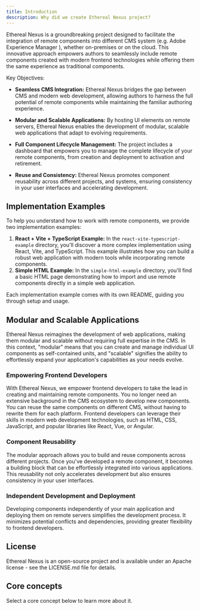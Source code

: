 ```yaml
---
title: Introduction
description: Why did we create Ethereal Nexus project?
---
```


Ethereal Nexus is a groundbreaking project designed to facilitate the integration of remote components into different CMS system (e.g. Adobe Experience Manager ), whether on-premises or on the cloud.
This innovative approach empowers authors to seamlessly include remote components created with modern frontend technologies while offering them the same experience as traditional components.

Key Objectives:

- **Seamless CMS Integration:** Ethereal Nexus bridges the gap between CMS and modern web development, allowing authors to harness the full potential of remote components while maintaining the familiar authoring experience.

- **Modular and Scalable Applications:** By hosting UI elements on remote servers, Ethereal Nexus enables the development of modular, scalable web applications that adapt to evolving requirements.

- **Full Component Lifecycle Management:** The project includes a dashboard that empowers you to manage the complete lifecycle of your remote components, from creation and deployment to activation and retirement.

- **Reuse and Consistency:** Ethereal Nexus promotes component reusability across different projects, and systems, ensuring consistency in your user interfaces and accelerating development.

## Implementation Examples

To help you understand how to work with remote components, we provide two implementation examples:

1. **React + Vite + TypeScript Example:** In the `react-vite-typescript-example` directory, you'll discover a more complex implementation using React, Vite, and TypeScript. This example illustrates how you can build a robust web application with modern tools while incorporating remote components.
2. **Simple HTML Example:** In the `simple-html-example` directory, you'll find a basic HTML page demonstrating how to import and use remote components directly in a simple web application.

Each implementation example comes with its own README, guiding you through setup and usage.

## Modular and Scalable Applications

Ethereal Nexus reimagines the development of web applications, making them modular and scalable without requiring full expertise in the CMS.
In this context, "modular" means that you can create and manage individual UI components as self-contained units, and "scalable" signifies the ability to effortlessly expand your application's capabilities as your needs evolve.

### Empowering Frontend Developers

With Ethereal Nexus, we empower frontend developers to take the lead in creating and maintaining remote components.
You no longer need an extensive background in the CMS ecosystem to develop new components.
You can reuse the same components on different CMS, without having to rewrite them for each platform.
Frontend developers can leverage their skills in modern web development technologies, such as HTML, CSS, JavaScript, and popular libraries like React, Vue, or Angular.

### Component Reusability

The modular approach allows you to build and reuse components across different projects. Once you've developed a remote component, it becomes a building block that can be effortlessly integrated into various applications. This reusability not only accelerates development but also ensures consistency in your user interfaces.

### Independent Development and Deployment

Developing components independently of your main application and deploying them on remote servers simplifies the development process.
It minimizes potential conflicts and dependencies, providing greater flexibility to frontend developers.

## License

Ethereal Nexus is an open-source project and is available under an Apache license - see the LICENSE.md file for details.

## Core concepts

Select a core concept below to learn more about it.


<CardGrid>
  <LinkCard class="flex" title="Dashboard" href="/ethereal-nexus/docs/dashboard" description="Easily organize and maintain your component library with intuitive tools for categorization, version control, and access control." />
  <LinkCard class="flex" title="CLI" href="/ethereal-nexus/docs/cli" description="Unlock the power of your component library by seamlessly publishing it to the Ethereal Nexus dashboard." />
  <LinkCard class="flex" title="Components"  href="/ethereal-nexus/docs/components" description="Unleash your creativity and craft stunning web components using your favorite tools and libraries." />
  <LinkCard class="flex" title="Connectors"  href="/ethereal-nexus/docs/connectors" description="Ensure that your web components work seamlessly across various infrastructures, frameworks, and web applications." />
</CardGrid>
